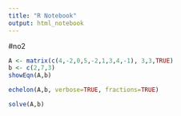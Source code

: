 ---
title: "R Notebook"
output: html_notebook
---

#no2
```{r}
A <- matrix(c(4,-2,0,5,-2,1,3,4,-1), 3,3,TRUE)
b <- c(2,7,3)
showEqn(A,b)
```
```{r}
echelon(A,b, verbose=TRUE, fractions=TRUE)
```
```{r}
solve(A,b)
```

